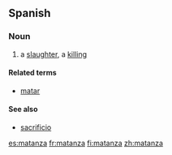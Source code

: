 ==Spanish==

===Noun===
{{es-noun-f}}

# a [[slaughter]], a [[killing]]

====Related terms====
*[[matar]] {{pos_v}}

====See also====
*[[sacrificio]] {{m}}

[[es:matanza]]
[[fr:matanza]]
[[fi:matanza]]
[[zh:matanza]]